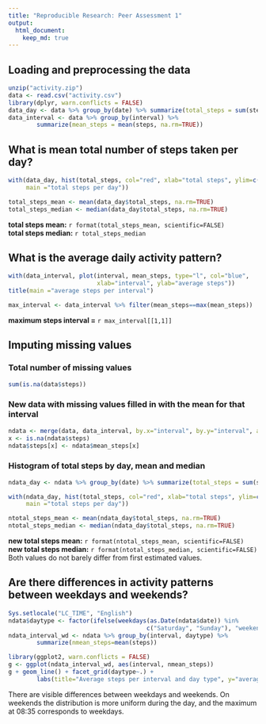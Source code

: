```yaml
---
title: "Reproducible Research: Peer Assessment 1"
output: 
  html_document:
    keep_md: true
---
```


## Loading and preprocessing the data
```r
unzip("activity.zip")
data <- read.csv("activity.csv")
library(dplyr, warn.conflicts = FALSE)
data_day <- data %>% group_by(date) %>% summarize(total_steps = sum(steps))
data_interval <- data %>% group_by(interval) %>% 
        summarize(mean_steps = mean(steps, na.rm=TRUE))
```


## What is mean total number of steps taken per day?
```r
with(data_day, hist(total_steps, col="red", xlab="total steps", ylim=c(0,30), 
     main ="total steps per day"))

total_steps_mean <- mean(data_day$total_steps, na.rm=TRUE)
total_steps_median <- median(data_day$total_steps, na.rm=TRUE)
```

**total steps mean:** `r format(total_steps_mean, scientific=FALSE)`  
**total steps median:** `r total_steps_median`  
  

## What is the average daily activity pattern?
```r
with(data_interval, plot(interval, mean_steps, type="l", col="blue", 
                         xlab="interval", ylab="average steps"))
title(main ="average steps per interval")

max_interval <- data_interval %>% filter(mean_steps==max(mean_steps))
```

**maximum steps interval =** `r max_interval[[1,1]]`  
  

## Imputing missing values
### Total number of missing values
```r
sum(is.na(data$steps))
```
### New data with missing values filled in with the mean for that interval
```r
ndata <- merge(data, data_interval, by.x="interval", by.y="interval", all=TRUE)
x <- is.na(ndata$steps)
ndata$steps[x] <- ndata$mean_steps[x]
```
### Histogram of total steps by day, mean and median
```r
ndata_day <- ndata %>% group_by(date) %>% summarize(total_steps = sum(steps))

with(ndata_day, hist(total_steps, col="red", xlab="total steps", ylim=c(0,35), 
     main ="total steps per day"))

ntotal_steps_mean <- mean(ndata_day$total_steps, na.rm=TRUE)
ntotal_steps_median <- median(ndata_day$total_steps, na.rm=TRUE)
```

**new total steps mean:** `r format(ntotal_steps_mean, scientific=FALSE)`  
**new total steps median:** `r format(ntotal_steps_median, scientific=FALSE)`  
Both values do not barely differ from first estimated values.  

## Are there differences in activity patterns between weekdays and weekends?
```r
Sys.setlocale("LC_TIME", "English")
ndata$daytype <- factor(ifelse(weekdays(as.Date(ndata$date)) %in% 
                                       c("Saturday", "Sunday"), "weekend", "weekday"))
ndata_interval_wd <- ndata %>% group_by(interval, daytype) %>%
        summarize(nmean_steps=mean(steps))

library(ggplot2, warn.conflicts = FALSE)
g <- ggplot(ndata_interval_wd, aes(interval, nmean_steps))
g + geom_line() + facet_grid(daytype~.) + 
        labs(title="Average steps per interval and day type", y="average steps")
```
  
There are visible differences between weekdays and weekends. On weekends the distribution
is more uniform during the day, and the maximum at 08:35 corresponds to weekdays.  


